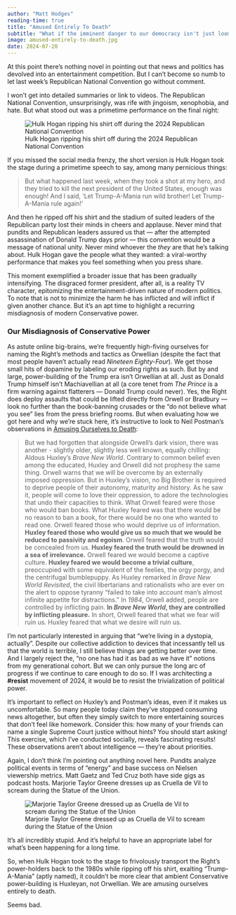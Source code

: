 ```yaml
---
author: "Matt Hodges"
reading-time: true
title: "Amused Entirely To Death"
subtitle: "What if the imminent danger to our democracy isn't just looming authoritarianism, but also our own insatiable appetite for distraction? Last week’s Republican National Convention provided a stark reminder of this unsettling threat."
image: amused-entirely-to-death.jpg
date: 2024-07-20
---
```


At this point there’s nothing novel in pointing out that news and politics has devolved into an entertainment competition. But I can’t become so numb to let last week’s Republican National Convention go without comment.

I won’t get into detailed summaries or link to videos. The Republican National Convention, unsurprisingly, was rife with jingoism, xenophobia, and hate. But what stood out was a primetime performance on the final night:

![Hulk Hogan ripping his shirt off during the 2024 Republican National Convention](hulk-hogan-trump.jpg)

If you missed the social media frenzy, the short version is Hulk Hogan took the stage during a primetime speech to say, among many pernicious things:

> But what happened last week, when they took a shot at my hero, and they tried to kill the next president of the United States, enough was enough! And I said, ‘Let Trump-A-Mania run wild brother! Let Trump-A-Mania rule again!’

And then he ripped off his shirt and the stadium of suited leaders of the Republican party lost their minds in cheers and applause. Never mind that pundits and Republican leaders assured us that — after the attempted assassination of Donald Trump days prior — this convention would be a message of national unity. Never mind whoever the *they* are that he’s talking about. Hulk Hogan gave the people what they wanted: a viral-worthy performance that makes you feel something when you press share.

This moment exemplified a broader issue that has been gradually intensifying. The disgraced former president, after all, is a reality TV character, epitomizing the entertainment-driven nature of modern politics. To note that is not to minimize the harm he has inflicted and will inflict if given another chance. But it's an apt time to highlight a recurring misdiagnosis of modern Conservative power. 

### Our Misdiagnosis of Conservative Power
As astute online big-brains, we’re frequently high-fiving ourselves for naming the Right’s methods and tactics as Orwellian (despite the fact that most people haven’t actually read *Nineteen Eighty-Four*). We get those small hits of dopamine by labeling our eroding rights as such. But by and large, power-building of the Trump era isn’t Orwellian at all. Just as Donald Trump himself isn’t Machiavellian at all (a core tenet from *The Prince* is a firm warning against flatterers — Donald Trump could never). Yes, the Right does deploy assaults that could be lifted directly from Orwell or Bradbury — look no further than the book-banning crusades or the “do not believe what you see” lies from the press briefing rooms. But when evaluating how we got here and why we’re stuck here, it’s instructive to look to Neil Postman’s observations in [Amusing Ourselves to Death](https://en.wikipedia.org/wiki/Amusing_Ourselves_to_Death){target="_blank"}:

> But we had forgotten that alongside Orwell's dark vision, there was another - slightly older, slightly less well known, equally chilling: Aldous Huxley's *Brave New World*. Contrary to common belief even among the educated, Huxley and Orwell did not prophesy the same thing. Orwell warns that we will be overcome by an externally imposed oppression. But in Huxley's vision, no Big Brother is required to deprive people of their autonomy, maturity and history. As he saw it, people will come to love their oppression, to adore the technologies that undo their capacities to think. What Orwell feared were those who would ban books. What Huxley feared was that there would be no reason to ban a book, for there would be no one who wanted to read one. Orwell feared those who would deprive us of information. **Huxley feared those who would give us so much that we would be reduced to passivity and egoism**. Orwell feared that the truth would be concealed from us. **Huxley feared the truth would be drowned in a sea of irrelevance.** Orwell feared we would become a captive culture. **Huxley feared we would become a trivial culture**, preoccupied with some equivalent of the feelies, the orgy porgy, and the centrifugal bumblepuppy. As Huxley remarked in *Brave New World Revisited*, the civil libertarians and rationalists who are ever on the alert to oppose tyranny "failed to take into account man's almost infinite appetite for distractions." In *1984*, Orwell added, people are controlled by inflicting pain. **In *Brave New World*, they are controlled by inflicting pleasure.** In short, Orwell feared that what we fear will ruin us. Huxley feared that what we desire will ruin us.

I’m not particularly interested in arguing that “we’re living in a dystopia, actually”. Despite our collective addiction to devices that incessantly tell us that the world is terrible, I still believe things are getting better over time. And I largely reject the, “no one has had it as bad as we have it” notions from my generational cohort. But we can only pursue the long arc of progress if we continue to care enough to do so. If I was architecting a **#resist** movement of 2024, it would be to resist the trivialization of political power.

It's important to reflect on Huxley's and Postman's ideas, even if it makes us uncomfortable. So many people today claim they've stopped consuming news altogether, but often they simply switch to more entertaining sources that don't feel like homework. Consider this: how many of your friends can name a single Supreme Court justice without hints? You should start asking! This exercise, which I've conducted socially, reveals fascinating results! These observations aren't about intelligence — they're about priorities.

Again, I don’t think I’m pointing out anything novel here. Pundits analyze political events in terms of "energy" and base success on Nielsen viewership metrics. Matt Gaetz and Ted Cruz both have side gigs as podcast hosts. Marjorie Taylor Greene dresses up as Cruella de Vil to scream during the Statue of the Union.

![Marjorie Taylor Greene dressed up as Cruella de Vil to scream during the Statue of the Union](marjorie-taylor-greene-sotu.jpg)

It's all incredibly stupid. And it's helpful to have an appropriate label for what’s been happening for a long time.

So, when Hulk Hogan took to the stage to frivolously transport the Right’s power-holders back to the 1980s while ripping off his shirt, exalting “Trump-A-Mania” (aptly named), it couldn’t be more clear that ambient Conservative power-building is Huxleyan, not Orwellian. We are amusing ourselves entirely to death.

Seems bad. 

